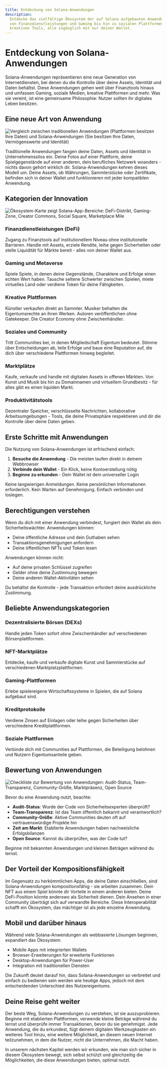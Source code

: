 ```yaml
---
title: Entdeckung von Solana-Anwendungen
description:
  Entdecke das vielfältige Ökosystem der auf Solana aufgebauten Anwendungen -
  von Finanzdienstleistungen und Gaming bis hin zu sozialen Plattformen und
  kreativen Tools, alle zugänglich mit nur deiner Wallet.
---
```


# Entdeckung von Solana-Anwendungen

Solana-Anwendungen repräsentieren eine neue Generation von Internetdiensten, bei
denen du die Kontrolle über deine Assets, Identität und Daten behältst. Diese
Anwendungen gehen weit über Finanztools hinaus und umfassen Gaming, soziale
Medien, kreative Plattformen und mehr. Was sie vereint, ist eine gemeinsame
Philosophie: Nutzer sollten ihr digitales Leben besitzen.

## Eine neue Art von Anwendung

![Vergleich zwischen traditionellen Anwendungen (Plattformen besitzen Ihre Daten) und Solana-Anwendungen (Sie besitzen Ihre Daten, Vermögenswerte und Identität)](/images/learn/a_new_kind_of_application.webp)

Traditionelle Anwendungen fangen deine Daten, Assets und Identität in
Unternehmenssilos ein. Deine Fotos auf einer Plattform, deine Spielgegenstände
auf einer anderen, dein berufliches Netzwerk woanders - nichts davon gehört
wirklich dir. Solana-Anwendungen kehren dieses Modell um. Deine Assets, ob
Währungen, Sammlerstücke oder Zertifikate, befinden sich in deiner Wallet und
funktionieren mit jeder kompatiblen Anwendung.

## Kategorien der Innovation

![Ökosystem-Karte zeigt Solana-App-Bereiche: DeFi-Distrikt, Gaming-Zone, Creator Commons, Social Square, Marketplace Mile](/images/learn/categories_of_innovation.webp)

### Finanzdienstleistungen (DeFi)

Zugang zu Finanztools auf institutionellem Niveau ohne institutionelle
Barrieren. Handle mit Assets, erziele Rendite, leihe gegen Sicherheiten oder
stelle Liquidität für Märkte bereit - alles von deiner Wallet aus.

### Gaming und Metaverse

Spiele Spiele, in denen deine Gegenstände, Charaktere und Erfolge einen echten
Wert haben. Tausche seltene Schwerter zwischen Spielen, miete virtuelles Land
oder verdiene Token für deine Fähigkeiten.

### Kreative Plattformen

Künstler verkaufen direkt an Sammler. Musiker behalten die Eigentumsrechte an
ihren Werken. Autoren veröffentlichen ohne Gatekeeper. Die Creator Economy ohne
Zwischenhändler.

### Soziales und Community

Tritt Communities bei, in denen Mitgliedschaft Eigentum bedeutet. Stimme über
Entscheidungen ab, teile Erfolge und baue eine Reputation auf, die dich über
verschiedene Plattformen hinweg begleitet.

### Marktplätze

Kaufe, verkaufe und handle mit digitalen Assets in offenen Märkten. Von Kunst
und Musik bis hin zu Domainnamen und virtuellem Grundbesitz - für alles gibt es
einen liquiden Markt.

### Produktivitätstools

Dezentraler Speicher, verschlüsselte Nachrichten, kollaborative
Arbeitsumgebungen - Tools, die deine Privatsphäre respektieren und dir die
Kontrolle über deine Daten geben.

## Erste Schritte mit Anwendungen

Die Nutzung von Solana-Anwendungen ist erfrischend einfach:

1. **Besuche die Anwendung** - Die meisten laufen direkt in deinem Webbrowser
2. **Verbinde dein Wallet** - Ein Klick, keine Kontoerstellung nötig
3. **Beginne zu erkunden** - Dein Wallet ist dein universeller Login

Keine langwierigen Anmeldungen. Keine persönlichen Informationen erforderlich.
Kein Warten auf Genehmigung. Einfach verbinden und loslegen.

## Berechtigungen verstehen

Wenn du dich mit einer Anwendung verbindest, fungiert dein Wallet als dein
Sicherheitswächter. Anwendungen können:

- Deine öffentliche Adresse und dein Guthaben sehen
- Transaktionsgenehmigungen anfordern
- Deine öffentlichen NFTs und Token lesen

Anwendungen können nicht:

- Auf deine privaten Schlüssel zugreifen
- Gelder ohne deine Zustimmung bewegen
- Deine anderen Wallet-Aktivitäten sehen

Du behältst die Kontrolle - jede Transaktion erfordert deine ausdrückliche
Zustimmung.

## Beliebte Anwendungskategorien

### Dezentralisierte Börsen (DEXs)

Handle jeden Token sofort ohne Zwischenhändler auf verschiedenen
Börsenplattformen.

### NFT-Marktplätze

Entdecke, kaufe und verkaufe digitale Kunst und Sammlerstücke auf verschiedenen
Marktplatzplattformen.

### Gaming-Plattformen

Erlebe spielereigene Wirtschaftssysteme in Spielen, die auf Solana aufgebaut
sind.

### Kreditprotokolle

Verdiene Zinsen auf Einlagen oder leihe gegen Sicherheiten über verschiedene
Kreditplattformen.

### Soziale Plattformen

Verbinde dich mit Communities auf Plattformen, die Beteiligung belohnen und
Nutzern Eigentumsanteile geben.

## Bewertung von Anwendungen

![Checkliste zur Bewertung von Anwendungen: Audit-Status, Team-Transparenz, Community-Größe, Marktpräsenz, Open Source](/images/learn/evaluating_applications.webp)

Bevor du eine Anwendung nutzt, beachte:

- **Audit-Status**: Wurde der Code von Sicherheitsexperten überprüft?
- **Team-Transparenz**: Ist das Team öffentlich bekannt und verantwortlich?
- **Community-Größe**: Aktive Communities deuten oft auf vertrauenswürdige
  Projekte hin
- **Zeit am Markt**: Etablierte Anwendungen haben nachweisliche Erfolgsbilanzen
- **Open Source**: Kannst du überprüfen, was der Code tut?

Beginne mit bekannten Anwendungen und kleinen Beträgen während du lernst.

## Der Vorteil der Kompositionsfähigkeit

Im Gegensatz zu herkömmlichen Apps, die deine Daten einschließen, sind
Solana-Anwendungen kompositionsfähig - sie arbeiten zusammen. Dein NFT aus einem
Spiel könnte dir Vorteile in einem anderen bieten. Deine DeFi-Position könnte
anderswo als Sicherheit dienen. Dein Ansehen in einer Community überträgt sich
auf verwandte Bereiche. Diese Interoperabilität schafft ein Ökosystem, das
mächtiger ist als jede einzelne Anwendung.

## Mobil und darüber hinaus

Während viele Solana-Anwendungen als webbasierte Lösungen beginnen, expandiert
das Ökosystem:

- Mobile Apps mit integrierten Wallets
- Browser-Erweiterungen für erweiterte Funktionen
- Desktop-Anwendungen für Power-User
- Integration mit traditionellen Diensten

Die Zukunft deutet darauf hin, dass Solana-Anwendungen so verbreitet und einfach
zu bedienen sein werden wie heutige Apps, jedoch mit dem entscheidenden
Unterschied des Nutzereigentums.

## Deine Reise geht weiter

Der beste Weg, Solana-Anwendungen zu verstehen, ist sie auszuprobieren. Beginne
mit etablierten Plattformen, verwende kleine Beträge während du lernst und
überprüfe immer Transaktionen, bevor du sie genehmigst. Jede Anwendung, die du
erkundest, fügt deinem digitalen Werkzeugkasten ein weiteres Tool hinzu, eine
weitere Möglichkeit, an diesem neuen Internet teilzunehmen, in dem die Nutzer,
nicht die Unternehmen, die Macht haben.

In unserem nächsten Kapitel werden wir erkunden, wie man sich sicher in diesem
Ökosystem bewegt, sich selbst schützt und gleichzeitig die Möglichkeiten, die
diese Anwendungen bieten, optimal nutzt.